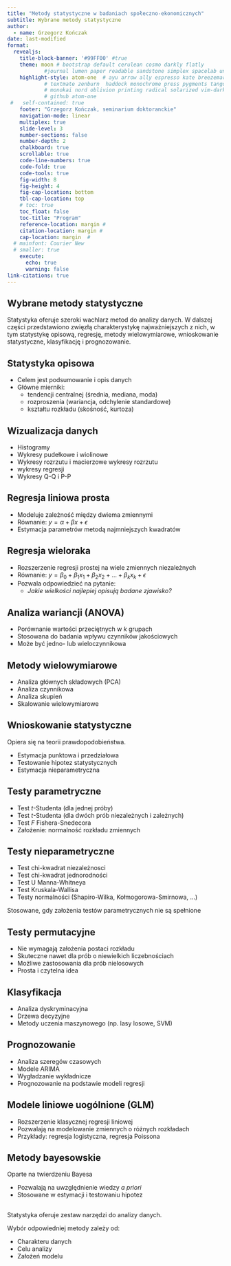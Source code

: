 ```yaml
---
title: "Metody statystyczne w badaniach społeczno-ekonomicznych"
subtitle: Wybrane metody statystyczne
author: 
  - name: Grzegorz Kończak
date: last-modified
format: 
  revealjs:
    title-block-banner: '#99FF00' #true
    theme: moon # bootstrap default cerulean cosmo darkly flatly 
            #journal lumen paper readable sandstone simplex spacelab united yeti 
    highlight-style: atom-one  # ayu arrow ally espresso kate breezemark default  
            # textmate zenburn  haddock monochrome press pygments tango dracula 
            # monokai nord oblivion printing radical solarized vim-dark gruvbox 
            # github atom-one
 #   self-contained: true
    footer: "Grzegorz Kończak, seminarium doktoranckie"
    navigation-mode: linear
    multiplex: true
    slide-level: 3
    number-sections: false
    number-depth: 2
    chalkboard: true
    scrollable: true
    code-line-numbers: true
    code-fold: true
    code-tools: true
    fig-width: 8
    fig-height: 4
    fig-cap-location: bottom
    tbl-cap-location: top
    # toc: true
    toc_float: false
    toc-title: "Program"
    reference-location: margin #
    citation-location: margin #
    cap-location: margin  #
  # mainfont: Courier New
  # smaller: true
    execute:
      echo: true
      warning: false
link-citations: true
---
```


## Wybrane metody statystyczne

Statystyka oferuje szeroki wachlarz metod do analizy danych. W dalszej części przedstawiono zwięzłą charakterystykę najważniejszych z nich, w tym statystykę opisową, regresję, metody wielowymiarowe, wnioskowanie statystyczne, klasyfikację i prognozowanie.

## Statystyka opisowa

-   Celem jest podsumowanie i opis danych
-   Główne mierniki:
    -   tendencji centralnej (średnia, mediana, moda)
    -   rozproszenia (wariancja, odchylenie standardowe)
    -   kształtu rozkładu (skośność, kurtoza)

## Wizualizacja danych

-   Histogramy
-   Wykresy pudełkowe i wiolinowe
-   Wykresy rozrzutu i macierzowe wykresy rozrzutu
-   wykresy regresji
-   Wykresy Q-Q i P-P

## Regresja liniowa prosta

-   Modeluje zależność między dwiema zmiennymi
-   Równanie: $y = \alpha + \beta x + \epsilon$
-   Estymacja parametrów metodą najmniejszych kwadratów

## Regresja wieloraka

-   Rozszerzenie regresji prostej na wiele zmiennych niezależnych
-   Równanie: $y = \beta_0 + \beta_1 x_1 + \beta_2 x_2 + ... + \beta_k x_k + \epsilon$
-   Pozwala odpowiedzieć na pytanie: 
    - *Jakie wielkości najlepiej opisują badane zjawisko?*

## Analiza wariancji (ANOVA)

-   Porównanie wartości przeciętnych w $k$ grupach
-   Stosowana do badania wpływu czynników jakościowych
-   Może być jedno- lub wieloczynnikowa

## Metody wielowymiarowe

-   Analiza  głównych składowych (PCA)
-   Analiza czynnikowa
-   Analiza skupień
-   Skalowanie wielowymiarowe

## Wnioskowanie statystyczne

Opiera się na teorii prawdopodobieństwa.

-   Estymacja punktowa i przedziałowa
-   Testowanie hipotez statystycznych
-   Estymacja nieparametryczna


## Testy parametryczne

-   Test $t$-Studenta (dla jednej próby)
-   Test $t$-Studenta (dla dwóch prób niezależnych i zależnych)
-   Test $F$ Fishera-Snedecora
-   Założenie: normalność rozkładu zmiennych

## Testy nieparametryczne

-   Test chi-kwadrat niezależnosci
-   Test chi-kwadrat jednorodności
-   Test U Manna-Whitneya
-   Test Kruskala-Wallisa
-   Testy normalności (Shapiro-Wilka, Kołmogorowa-Smirnowa, ...)

Stosowane, gdy założenia testów parametrycznych nie są spełnione

## Testy permutacyjne

-   Nie wymagają założenia postaci rozkładu
-   Skuteczne nawet dla prób o niewielkich liczebnościach
-   Możliwe zastosowania dla prób nielosowych
-   Prosta i czytelna idea


## Klasyfikacja

-   Analiza dyskryminacyjna
-   Drzewa decyzyjne
-   Metody uczenia maszynowego (np. lasy losowe, SVM)

## Prognozowanie

-   Analiza szeregów czasowych
-   Modele ARIMA
-   Wygładzanie wykładnicze
-   Prognozowanie na podstawie modeli regresji

## Modele liniowe uogólnione (GLM)

-   Rozszerzenie klasycznej regresji liniowej
-   Pozwalają na modelowanie zmiennych o różnych rozkładach
-   Przykłady: regresja logistyczna, regresja Poissona

## Metody bayesowskie

Oparte na twierdzeniu Bayesa

-   Pozwalają na uwzględnienie wiedzy *a priori*
-   Stosowane w estymacji i testowaniu hipotez

## 

Statystyka oferuje zestaw narzędzi do analizy danych. 

Wybór odpowiedniej metody zależy od: 

- Charakteru danych 
- Celu analizy 
- Założeń modelu




